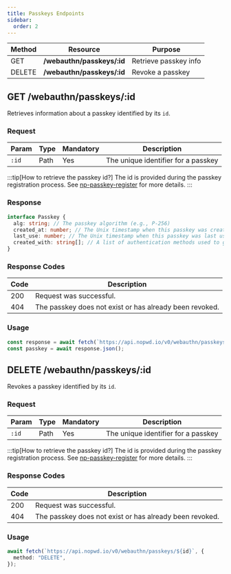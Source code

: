 ```yaml
---
title: Passkeys Endpoints
sidebar:
  order: 2
---
```


| Method | Resource                    | Purpose               |
| ------ | --------------------------- | --------------------- |
| GET    | **/webauthn/passkeys/\:id** | Retrieve passkey info |
| DELETE | **/webauthn/passkeys/\:id** | Revoke a passkey      |

## GET /webauthn/passkeys/\:id

Retrieves information about a passkey identified by its `id`.

### Request

| Param | Type | Mandatory | Description                                    |
| ----- | ---- | --------- | ---------------------------------------------- |
| `:id` | Path | Yes       | The unique identifier for a passkey            |

:::tip[How to retrieve the passkey id?]
The id is provided during the passkey registration process.
See [np-passkey-register](/reference/components/np-passkey-register) for more details.
:::

### Response

```ts
interface Passkey {
  alg: string; // The passkey algorithm (e.g., P-256)
  created_at: number; // The Unix timestamp when this passkey was created
  last_use: number; // The Unix timestamp when this passkey was last used
  created_with: string[]; // A list of authentication methods used to generate this passkey
}
```

### Response Codes

| Code | Description                                             |
| ---- | ------------------------------------------------------- |
| 200  | Request was successful.                                 |
| 404  | The passkey does not exist or has already been revoked. |

### Usage

```ts
const response = await fetch(`https://api.nopwd.io/v0/webauthn/passkeys/${id}`);
const passkey = await response.json();
```

## DELETE /webauthn/passkeys/\:id

Revokes a passkey identified by its `id`.

### Request

| Param | Type | Mandatory | Description                                    |
| ----- | ---- | --------- | ---------------------------------------------- |
| `:id` | Path | Yes       | The unique identifier for a passkey            |

:::tip[How to retrieve the passkey id?]
The id is provided during the passkey registration process.
See [np-passkey-register](/reference/components/np-passkey-register) for more details.
:::

### Response Codes

| Code | Description                                             |
| ---- | ------------------------------------------------------- |
| 200  | Request was successful.                                 |
| 404  | The passkey does not exist or has already been revoked. |

### Usage

```ts
await fetch(`https://api.nopwd.io/v0/webauthn/passkeys/${id}`, {
  method: "DELETE",
});
```
